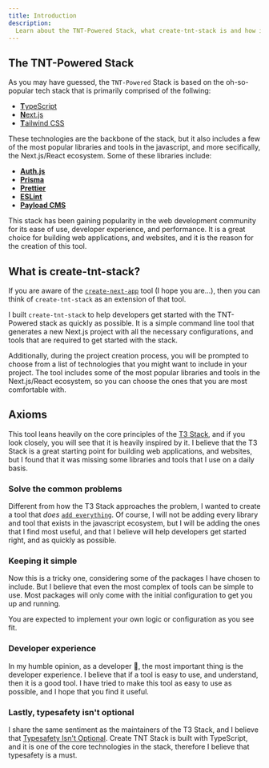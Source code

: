 ```yaml
---
title: Introduction
description:
  Learn about the TNT-Powered Stack, what create-tnt-stack is and how it works.
---
```


## The TNT-Powered Stack

As you may have guessed, the `TNT-Powered` Stack is based on the oh-so-popular
tech stack that is primarily comprised of the follwing:

- [**T**ypeScript](https://www.typescriptlang.org/)
- [**N**ext.js](https://nextjs.org/)
- [**T**ailwind CSS](https://tailwindcss.com/)

These technologies are the backbone of the stack, but it also includes a few of
the most popular libraries and tools in the javascript, and more secifically,
the Next.js/React ecosystem. Some of these libraries include:

- [**Auth.js**](https://authjs.dev/)
- [**Prisma**](https://www.prisma.io/)
- [**Prettier**](https://prettier.io/)
- [**ESLint**](https://eslint.org/)
- [**Payload CMS**](https://payloadcms.com/)

This stack has been gaining popularity in the web development community for its
ease of use, developer experience, and performance. It is a great choice for
building web applications, and websites, and it is the reason for the creation
of this tool.

## What is create-tnt-stack?

If you are aware of the
[`create-next-app`](https://nextjs.org/docs/app/getting-started/installation)
tool (I hope you are...), then you can think of `create-tnt-stack` as an
extension of that tool.

I built `create-tnt-stack` to help developers get started with the TNT-Powered
stack as quickly as possible. It is a simple command line tool that generates a
new Next.js project with all the necessary configurations, and tools that are
required to get started with the stack.

Additionally, during the project creation process, you will be prompted to
choose from a list of technologies that you might want to include in your
project. The tool includes some of the most popular libraries and tools in the
Next.js/React ecosystem, so you can choose the ones that you are most
comfortable with.

## Axioms

This tool leans heavily on the core principles of the
[T3 Stack](https://create.t3.gg/), and if you look closely, you will see that it
is heavily inspired by it. I believe that the T3 Stack is a great starting point
for building web applications, and websites, but I found that it was missing
some libraries and tools that I use on a daily basis.

### Solve the common problems

Different from how the T3 Stack approaches the problem, I wanted to create a
tool that _does_
[`add everything`](https://create.t3.gg/en/introduction#solve-problems). Of
course, I will not be adding every library and tool that exists in the
javascript ecosystem, but I will be adding the ones that I find most useful, and
that I believe will help developers get started right, and as quickly as
possible.

### Keeping it simple

Now this is a tricky one, considering some of the packages I have chosen to
include. But I believe that even the most complex of tools can be simple to use.
Most packages will only come with the initial configuration to get you up and
running.

<Callout type="info">
  You are expected to implement your own logic or configuration as you see fit.
</Callout>

### Developer experience

In my humble opinion, as a developer 🧂, the most important thing is the
developer experience. I believe that if a tool is easy to use, and understand,
then it is a good tool. I have tried to make this tool as easy to use as
possible, and I hope that you find it useful.

### Lastly, typesafety isn't optional

I share the same sentiment as the maintainers of the T3 Stack, and I believe
that
[Typesafety Isn't Optional](https://create.t3.gg/en/introduction#typesafety-isnt-optional).
Create TNT Stack is built with TypeScript, and it is one of the core
technologies in the stack, therefore I believe that typesafety is a must.
